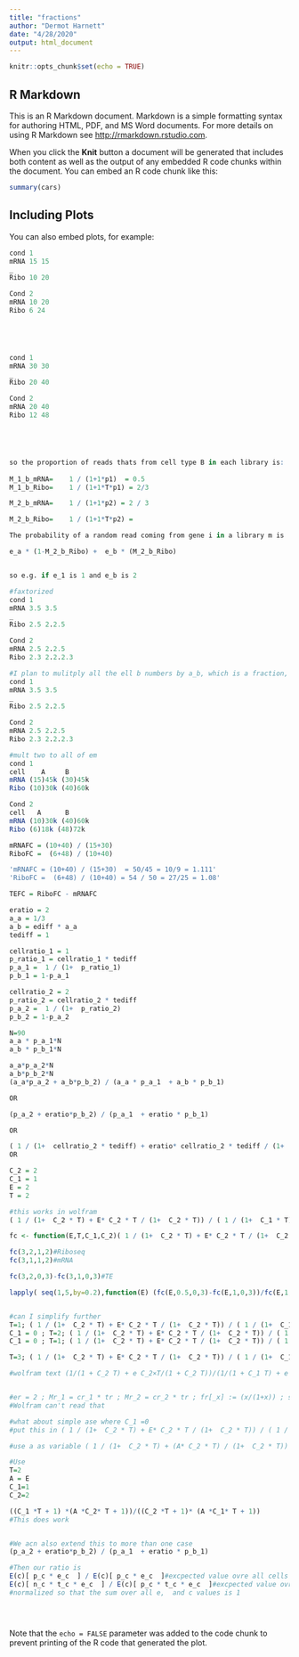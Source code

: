 ```yaml
---
title: "fractions"
author: "Dermot Harnett"
date: "4/28/2020"
output: html_document
---
```


```r
knitr::opts_chunk$set(echo = TRUE)
```

## R Markdown

This is an R Markdown document. Markdown is a simple formatting syntax for authoring HTML, PDF, and MS Word documents. For more details on using R Markdown see <http://rmarkdown.rstudio.com>.

When you click the **Knit** button a document will be generated that includes both content as well as the output of any embedded R code chunks within the document. You can embed an R code chunk like this:

```r
summary(cars)
```

## Including Plots

You can also embed plots, for example:

```r
cond 1
mRNA 15 15
_ 
Ribo 10 20    

Cond 2
mRNA 10 20
Ribo 6 24





cond 1
mRNA 30 30
_ 
Ribo 20 40    

Cond 2
mRNA 20 40
Ribo 12 48





so the proportion of reads thats from cell type B in each library is:
  
M_1_b_mRNA=    1 / (1+1*p1)  = 0.5
M_1_b_Ribo=    1 / (1+1*T*p1) = 2/3

M_2_b_mRNA=    1 / (1+1*p2) = 2 / 3

M_2_b_Ribo=    1 / (1+1*T*p2) = 

The probability of a random read coming from gene i in a library m is

e_a * (1-M_2_b_Ribo) +  e_b * (M_2_b_Ribo)


so e.g. if e_1 is 1 and e_b is 2

#faxtorized
cond 1
mRNA 3.5 3.5
_ 
Ribo 2.5 2.2.5    

Cond 2
mRNA 2.5 2.2.5
Ribo 2.3 2.2.2.3

#I plan to mulitply all the ell b numbers by a_b, which is a fraction, so they all need to have that as a factor
cond 1
mRNA 3.5 3.5
_ 
Ribo 2.5 2.2.5    

Cond 2
mRNA 2.5 2.2.5
Ribo 2.3 2.2.2.3

#mult two to all of em
cond 1 
cell    A     B
mRNA (15)45k (30)45k
Ribo (10)30k (40)60k    

Cond 2
cell   A      B
mRNA (10)30k (40)60k
Ribo (6)18k (48)72k

mRNAFC = (10+40) / (15+30)
RiboFC =  (6+48) / (10+40)

'mRNAFC = (10+40) / (15+30)  = 50/45 = 10/9 = 1.111'
'RiboFC =  (6+48) / (10+40) = 54 / 50 = 27/25 = 1.08'

TEFC = RiboFC - mRNAFC

```


```r
eratio = 2
a_a = 1/3
a_b = ediff * a_a
tediff = 1

cellratio_1 = 1
p_ratio_1 = cellratio_1 * tediff
p_a_1 =  1 / (1+  p_ratio_1)
p_b_1 = 1-p_a_1

cellratio_2 = 2
p_ratio_2 = cellratio_2 * tediff
p_a_2 =  1 / (1+  p_ratio_2)
p_b_2 = 1-p_a_2

N=90
a_a * p_a_1*N
a_b * p_b_1*N

a_a*p_a_2*N
a_b*p_b_2*N
(a_a*p_a_2 + a_b*p_b_2) / (a_a * p_a_1  + a_b * p_b_1)  

OR

(p_a_2 + eratio*p_b_2) / (p_a_1  + eratio * p_b_1)  

OR

( 1 / (1+  cellratio_2 * tediff) + eratio* cellratio_2 * tediff / (1+  cellratio_2 * tediff)) / ( 1 / (1+  cellratio_1 * tediff) + eratio* cellratio_1 * tediff / (1+  cellratio_1 * tediff))
OR

C_2 = 2
C_1 = 1
E = 2
T = 2

#this works in wolfram
( 1 / (1+  C_2 * T) + E* C_2 * T / (1+  C_2 * T)) / ( 1 / (1+  C_1 * T) + E* C_1 * T / (1+  C_1 * T))

fc <- function(E,T,C_1,C_2)( 1 / (1+  C_2 * T) + E* C_2 * T / (1+  C_2 * T)) / ( 1 / (1+  C_1 * T) + E* C_1 * T / (1+  C_1 * T))

fc(3,2,1,2)#Riboseq
fc(3,1,1,2)#mRNA

fc(3,2,0,3)-fc(3,1,0,3)#TE

lapply( seq(1,5,by=0.2),function(E) (fc(E,0.5,0,3)-fc(E,1,0,3))/fc(E,1,0,3))#TE)


#can I simplify further
T=1; ( 1 / (1+  C_2 * T) + E* C_2 * T / (1+  C_2 * T)) / ( 1 / (1+  C_1 * T) + E* C_1 * T / (1+  C_1 * T))
C_1 = 0 ; T=2; ( 1 / (1+  C_2 * T) + E* C_2 * T / (1+  C_2 * T)) / ( 1 / (1+  C_1 * T) + E* C_1 * T / (1+  C_1 * T))
C_1 = 0 ; T=1; ( 1 / (1+  C_2 * T) + E* C_2 * T / (1+  C_2 * T)) / ( 1 / (1+  C_1 * T) + E* C_1 * T / (1+  C_1 * T))

T=3; ( 1 / (1+  C_2 * T) + E* C_2 * T / (1+  C_2 * T)) / ( 1 / (1+  C_1 * T) + E* C_1 * T / (1+  C_1 * T))

#wolfram text (1/(1 + C_2 T) + e C_2×T/(1 + C_2 T))/(1/(1 + C_1 T) + e C_1×T/(1 + C_1 T))


#er = 2 ; Mr_1 = cr_1 * tr ; Mr_2 = cr_2 * tr ; fr[_x] := (x/(1+x)) ; simplify  fr[Mr_1]
#Wolfram can't read that

#what about simple ase where C_1 =0
#put this in ( 1 / (1+  C_2 * T) + E* C_2 * T / (1+  C_2 * T)) / ( 1 / (1+  0 * T) + E* 0 * T / (1+  0 * T))

#use a as variable ( 1 / (1+  C_2 * T) + (A* C_2 * T) / (1+  C_2 * T)) / ( (1 / (1+  C_1 * T)) + (A C_1 * T) / (1+  C_1 * T))  

#Use 
T=2
A = E
C_1=1
C_2=2

((C_1 *T + 1) *(A *C_2* T + 1))/((C_2 *T + 1)* (A *C_1* T + 1))
#This does work


#We acn also extend this to more than one case
(p_a_2 + eratio*p_b_2) / (p_a_1  + eratio * p_b_1)

#Then our ratio is 
E(c)[ p_c * e_c  ] / E(c)[ p_c * e_c  ]#excpected value ovre all cells
E(c)[ n_c * t_c * e_c  ] / E(c)[ p_c * t_c * e_c  ]#excpected value ovre all cells
#normalized so that the sum over all e,  and c values is 1





```

Note that the `echo = FALSE` parameter was added to the code chunk to prevent printing of the R code that generated the plot.
